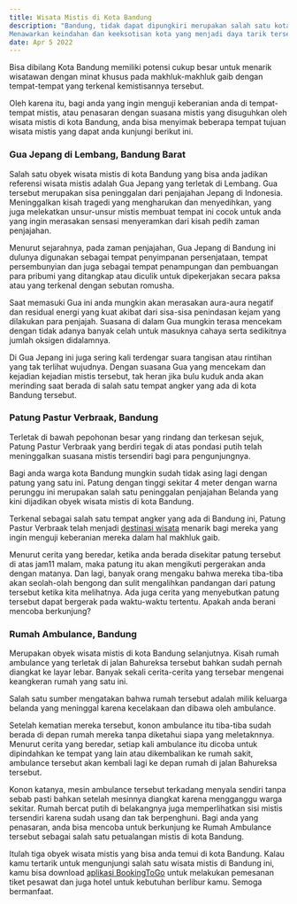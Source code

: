```yaml
---
title: Wisata Mistis di Kota Bandung
description: "Bandung, tidak dapat dipungkiri merupakan salah satu kota tujuan wisata paling diminati baik oleh wisatawan domestik maupun wisatawan mancanegara. 
Menawarkan keindahan dan keeksotisan kota yang menjadi daya tarik tersendiri bagi wisatawan, tempat wisata yang ditawarkan pun bermacam-macam, mulai dari wisata kuliner, wisata sejarah, bahkan wisata mistis yang saat ini mulai menunjukan taringnya."
date: Apr 5 2022
---
```


Bisa dibilang Kota Bandung memiliki potensi cukup besar untuk menarik wisatawan dengan minat khusus pada makhluk-makhluk gaib dengan tempat-tempat yang terkenal kemistisannya tersebut. 

Oleh karena itu, bagi anda yang ingin menguji keberanian anda di tempat-tempat mistis, atau penasaran dengan suasana mistis yang disuguhkan oleh wisata mistis di kota Bandung, anda bisa menyimak beberapa tempat tujuan wisata mistis yang dapat anda kunjungi berikut ini.

### Gua Jepang di Lembang, Bandung Barat
Salah satu obyek wisata mistis di kota Bandung yang bisa anda jadikan referensi wisata mistis adalah Gua Jepang yang terletak di Lembang.
Gua tersebut merupakan sisa peninggalan dari penjajahan Jepang di Indonesia. Meninggalkan kisah tragedi yang mengharukan dan menyedihkan, yang juga melekatkan unsur-unsur mistis membuat tempat ini cocok untuk anda yang ingin merasakan sensasi menyeramkan dari kisah pedih zaman penjajahan.

Menurut sejarahnya, pada zaman penjajahan, Gua Jepang di Bandung ini dulunya digunakan sebagai tempat penyimpanan persenjataan, tempat persembunyian dan juga sebagai tempat penampungan dan pembuangan para pribumi yang ditangkap atau diculik untuk dipekerjakan secara paksa atau yang terkenal dengan sebutan romusha.

Saat memasuki Gua ini anda mungkin akan merasakan aura-aura negatif dan residual energi yang kuat akibat dari sisa-sisa penindasan kejam yang dilakukan para penjajah.
Suasana di dalam Gua mungkin terasa mencekam dengan tidak adanya banyak celah untuk masuknya cahaya serta sedikitnya jumlah oksigen didalamnya. 

Di Gua Jepang ini juga sering kali terdengar suara tangisan atau rintihan yang tak terlihat wujudnya. 
Dengan suasana Gua yang mencekam dan kejadian kejadian mistis tersebut, tak heran jika bulu kuduk anda akan merinding saat berada di salah satu tempat angker yang ada di kota Bandung tersebut.

### Patung Pastur Verbraak, Bandung
Terletak di bawah pepohonan besar yang rindang dan terkesan sejuk, Patung Pastur Verbraak yang berdiri tegak di atas pondasi putih telah meninggalkan suasana mistis tersendiri bagi para pengunjungnya. 

Bagi anda warga kota Bandung mungkin sudah tidak asing lagi dengan patung yang satu ini. Patung dengan tinggi sekitar 4 meter dengan warna perunggu ini merupakan salah satu peninggalan penjajahan Belanda yang kini dijadikan obyek wisata mistis di kota Bandung.

Terkenal sebagai salah satu tempat angker yang ada di Bandung ini, Patung Pastur Verbraak telah menjadi [destinasi wisata](https://bookingtogo.com) menarik bagi mereka yang ingin menguji keberanian mereka dalam hal makhluk gaib. 

Menurut cerita yang beredar, ketika anda berada disekitar patung tersebut di atas jam11 malam, maka patung itu akan mengikuti pergerakan anda dengan matanya.
Dan lagi, banyak orang mengaku bahwa mereka tiba-tiba akan seolah-olah bengong dan sulit mengalihkan pandangan dari patung tersebut ketika kita melihatnya. 
Ada juga cerita yang menyebutkan patung tersebut dapat bergerak pada waktu-waktu tertentu. Apakah anda berani mencoba berkunjung?

### Rumah Ambulance, Bandung
Merupakan obyek wisata mistis di kota Bandung selanjutnya. Kisah rumah ambulance yang terletak di jalan Bahureksa tersebut bahkan sudah pernah diangkat ke layar lebar. 
Banyak sekali cerita-cerita yang tersebar mengenai keangkeran rumah yang satu ini.

Salah satu sumber mengatakan bahwa rumah tersebut adalah milik keluarga belanda yang meninggal karena kecelakaan dan dibawa oleh ambulance.

Setelah kematian mereka tersebut, konon ambulance itu tiba-tiba sudah berada di depan rumah mereka tanpa diketahui siapa yang meletaknnya. 
Menurut cerita yang beredar, setiap kali ambulance itu dicoba untuk dipindahkan ke tempat yang lain atau dikembalikan ke rumah sakit, ambulance tersebut akan kembali lagi ke depan rumah di jalan Bahureksa tersebut. 

Konon katanya, mesin ambulance tersebut terkadang menyala sendiri tanpa sebab pasti bahkan setelah mesinnya diangkat karena mengganggu warga sekitar.
Rumah bercat putih di belakangnya juga memperlihatkan sisi mistis tersendiri karena sudah usang dan tak berpenghuni. 
Bagi anda yang penasaran, anda bisa mencoba untuk berkunjung ke Rumah Ambulance tersebut sebagai salah satu petualangan mistis di kota Bandung.

Itulah tiga obyek wisata mistis yang bisa anda temui di kota Bandung. Kalau kamu tertarik untuk mengunjungi salah satu wisata mistis di Bandung ini, kamu bisa download [aplikasi BookingToGo](https://play.google.com/store/apps/details?id=com.bookingtogo&hl=in&gl=US) untuk melakukan pemesanan tiket pesawat dan juga hotel untuk kebutuhan berlibur kamu. Semoga bermanfaat.

